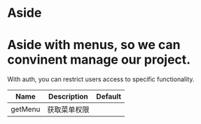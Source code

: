 
<Meta title="Design System|Aside" component={Aside} />

# Aside

# Aside with menus, so we can convinent manage our project.

With auth, you can restrict users access to specific functionality.

<Preview withToolbar>
  <Story name="standard">
    <StandardAside />
  </Story>
</Preview>

<Props of={Aside} />

| Name    | Description | Default |
| ---     | ---         | ---     |
| getMenu | 获取菜单权限 |         |

